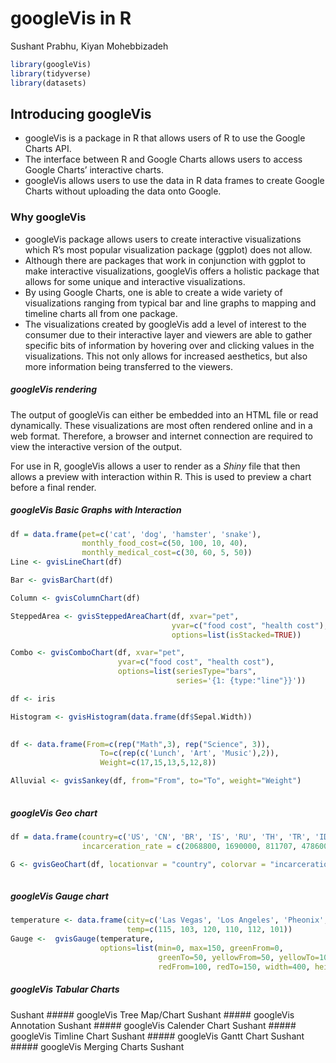 # googleVis in R

Sushant Prabhu, Kiyan Mohebbizadeh

```r
library(googleVis)
library(tidyverse)
library(datasets)
```


## Introducing googleVis
- googleVis is a package in R that allows users of R to use the Google Charts API.
- The interface between R and Google Charts allows users to access Google Charts' interactive charts. 
- googleVis allows users to use the data in R data frames to create Google Charts without uploading the data onto Google. 

### Why googleVis
- googleVis package allows users to create interactive visualizations which R's most popular
visualization package (ggplot) does not allow. 
- Although there are packages that work in conjunction with ggplot to make interactive visualizations, googleVis offers a holistic package that allows for some unique and interactive visualizations.
- By using Google Charts, one is able to create a wide variety of visualizations
ranging from typical bar and line graphs to mapping and timeline charts all from one package. 
- The visualizations created by googleVis add a level of interest to the consumer due to their interactive layer and viewers are able to gather specific bits of information by hovering over and clicking values in the visualizations. This not only allows for increased aesthetics, but also more information being transferred to the viewers.

##### googleVis rendering

The output of googleVis can either be embedded into an HTML file or read dynamically. 
These visualizations are most often rendered online and in a web format. Therefore,
a browser and internet connection are required to view the interactive version of the
output. 

For use in R, googleVis allows a user to render as a *Shiny* file that then allows
a preview with interaction within R. This is used to preview a chart before a final
render.

##### googleVis Basic Graphs with Interaction
```r
df = data.frame(pet=c('cat', 'dog', 'hamster', 'snake'),
                monthly_food_cost=c(50, 100, 10, 40),
                monthly_medical_cost=c(30, 60, 5, 50))
Line <- gvisLineChart(df)

Bar <- gvisBarChart(df)

Column <- gvisColumnChart(df)

SteppedArea <- gvisSteppedAreaChart(df, xvar="pet", 
                                    yvar=c("food cost", "health cost"),
                                    options=list(isStacked=TRUE))

Combo <- gvisComboChart(df, xvar="pet",
                        yvar=c("food cost", "health cost"),
                        options=list(seriesType="bars",
                                     series='{1: {type:"line"}}'))
```

```r
df <- iris

Histogram <- gvisHistogram(data.frame(df$Sepal.Width))
              
```

```r
df <- data.frame(From=c(rep("Math",3), rep("Science", 3)),
                    To=c(rep(c('Lunch', 'Art', 'Music'),2)),
                    Weight=c(17,15,13,5,12,8))

Alluvial <- gvisSankey(df, from="From", to="To", weight="Weight")
              
```
##### googleVis Geo chart
```r
df = data.frame(country=c('US', 'CN', 'BR', 'IS', 'RU', 'TH', 'TR', 'ID', 'MX', 'IR' ),
                incarceration_rate = c(2068800, 1690000, 811707, 478600, 471490, 309282, 291198, 266259, 220866, 189000))

G <- gvisGeoChart(df, locationvar = "country", colorvar = "incarceration_rate")
              
```
##### googleVis Gauge chart
```r
temperature <- data.frame(city=c('Las Vegas', 'Los Angeles', 'Pheonix', 'Dallas', 'Houston', 'Miami'),
                          temp=c(115, 103, 120, 110, 112, 101))
Gauge <-  gvisGauge(temperature, 
                    options=list(min=0, max=150, greenFrom=0,
                                 greenTo=50, yellowFrom=50, yellowTo=100,
                                 redFrom=100, redTo=150, width=400, height=300))

```
##### googleVis Tabular Charts
Sushant
##### googleVis Tree Map/Chart
Sushant
##### googleVis Annotation
Sushant
##### googleVis Calender Chart
Sushant
##### googleVis Timline Chart
Sushant
##### googleVis Gantt Chart
Sushant
##### googleVis Merging Charts
Sushant
